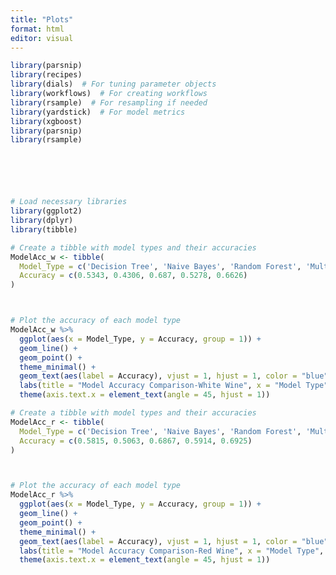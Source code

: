 ```yaml
---
title: "Plots"
format: html
editor: visual
---
```


```r
library(parsnip)
library(recipes)
library(dials)  # For tuning parameter objects
library(workflows)  # For creating workflows
library(rsample)  # For resampling if needed
library(yardstick)  # For model metrics
library(xgboost)
library(parsnip)
library(rsample)






# Load necessary libraries
library(ggplot2)
library(dplyr)
library(tibble)

# Create a tibble with model types and their accuracies
ModelAcc_w <- tibble(
  Model_Type = c('Decision Tree', 'Naive Bayes', 'Random Forest', 'Multinomial Logistic Regression', 'XGBoost'),
  Accuracy = c(0.5343, 0.4306, 0.687, 0.5278, 0.6626)
)



# Plot the accuracy of each model type 
ModelAcc_w %>%
  ggplot(aes(x = Model_Type, y = Accuracy, group = 1)) +  
  geom_line() +  
  geom_point() +  
  theme_minimal() +  
  geom_text(aes(label = Accuracy), vjust = 1, hjust = 1, color = "blue") +
  labs(title = "Model Accuracy Comparison-White Wine", x = "Model Type", y = "Accuracy") +
  theme(axis.text.x = element_text(angle = 45, hjust = 1)) 

# Create a tibble with model types and their accuracies
ModelAcc_r <- tibble(
  Model_Type = c('Decision Tree', 'Naive Bayes', 'Random Forest', 'Multinomial Logistic Regression', 'XGBoost'),
  Accuracy = c(0.5815, 0.5063, 0.6867, 0.5914, 0.6925)
)



# Plot the accuracy of each model type 
ModelAcc_r %>%
  ggplot(aes(x = Model_Type, y = Accuracy, group = 1)) +  
  geom_line() +  
  geom_point() +  
  theme_minimal() +  
  geom_text(aes(label = Accuracy), vjust = 1, hjust = 1, color = "blue") +
  labs(title = "Model Accuracy Comparison-Red Wine", x = "Model Type", y = "Accuracy") +
  theme(axis.text.x = element_text(angle = 45, hjust = 1)) 


```
